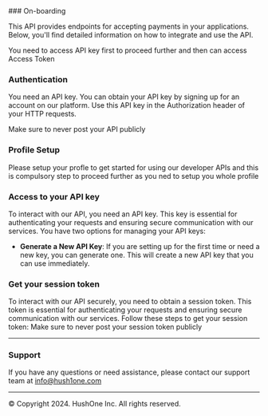 
<Steps>
### On-boarding

This API provides endpoints for accepting payments in your applications. Below, you'll find detailed information on how to integrate and use the API.

<Callout type="info" emoji="ℹ️">
 You need to access API key first to proceed further and then can access Access Token
</Callout>

### Authentication

You need an API key. You can obtain your API key by signing up for an account on our platform. Use this API key in the Authorization header of your HTTP requests.



<Callout type="warning" emoji="⚠️">
 Make sure to never post your API publicly
</Callout>

<Onboarding/>

### Profile Setup
Please setup your profle to get started for using our developer APIs and this is compulsory step to proceed further as you ned to setup you whole profile 
<ProfileSetup/>


### Access to your API key
To interact with our API, you need an API key. This key is essential for authenticating your requests and ensuring secure communication with our services. You have two options for managing your API keys:

- **Generate a New API Key**: If you are setting up for the first time or need a new key, you can generate one. This will create a new API key that you can use immediately.

<GenerateApiKey/>

### Get your session token

To interact with our API securely, you need to obtain a session token. This token is essential for authenticating your requests and ensuring secure communication with our services. Follow these steps to get your session token:
<SessionToken/>
<Callout type="warning" emoji="⚠️">
 Make sure to never post your session token publicly
</Callout>





<ValidateToken/>

</Steps>

----



### Support
If you have any questions or need assistance, please contact our support team 
at info@hush1one.com

----

© Copyright 2024. HushOne Inc. All rights reserved.
